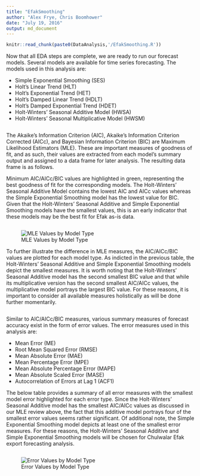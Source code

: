 ```yaml
---
title: "EfakSmoothing"
author: "Alex Frye, Chris Boomhower"
date: "July 19, 2016"
output: md_document
---
```


```r
knitr::read_chunk(paste0(DataAnalysis,'/EfakSmoothing.R'))
```

Now that all EDA steps are complete, we are ready to run our forecast models. Several models are available for time series forecasting. The models used in this analysis are:

* Simple Exponential Smoothing (SES)
* Holt's Linear Trend (HLT)
* Holt's Exponential Trend (HET)
* Holt's Damped Linear Trend (HDLT)
* Holt's Damped Exponential Trend (HDET)
* Holt-Winters' Seasonal Additive Model (HWSA)
* Holt-Winters' Seasonal Multiplicative Model (HWSM)

```r
```

The Akaike’s Information Criterion (AIC), Akaike's Information Criterion Corrected (AICc), and Bayesian Information Criterion (BIC) are Maximum Likelihood Estimators (MLE). These are important measures of goodness of fit, and as such, their values are extracted from each model's summary output and assigned to a data frame for later analysis. The resulting data frame is as follows.

Minimum AIC/AICc/BIC values are highlighted in green, representing the best goodness of fit for the corresponding models. The Holt-Winters' Seasonal Additive Model contains the lowest AIC and AICc values whereas the Simple Exponential Smoothing model has the lowest value for BIC. Given that the Holt-Winters' Seasonal Additive and Simple Exponential Smoothing models have the smallest values, this is an early indicator that these models may be the best fit for Efak as-is data.

```r
```

![MLE Values by Model Type](CaseStudy10_Paper_files/ModelMLE.png)

To further illustrate the difference in MLE measures, the AIC/AICc/BIC values are plotted for each model type. As indicted in the previous table, the Holt-Winters' Seasonal Additive and Simple Exponential Smoothing models depict the smallest measures. It is worth noting that the Holt-Winters' Seasonal Additive model has the second smallest BIC value and that while its multiplicative version has the second smallest AIC/AICc values, the multiplicative model portrays the largest BIC value. For these reasons, it is important to consider all available measures holistically as will be done further momentarily.

```r
```

Similar to AIC/AICc/BIC measures, various summary measures of forecast accuracy exist in the form of error values. The error measures used in this analysis are:

* Mean Error (ME)
* Root Mean Squared Error (RMSE)
* Mean Absolute Error (MAE)
* Mean Percentage Error (MPE)
* Mean Absolute Percentage Error (MAPE)
* Mean Absolute Scaled Error (MASE)
* Autocorrelation of Errors at Lag 1 (ACF1)

The below table provides a summary of all error measures with the smallest model error highlighted for each error type. Since the Holt-Winters' Seasonal Additive model has the smallest AIC/AICc values as discussed in our MLE review above, the fact that this additive model portrays four of the smallest error values seems rather significant. Of additional note, the Simple Exponential Smoothing model depicts at least one of the smallest error measures. For these reasons, the Holt-Winters' Seasonal Additive and Simple Exponential Smoothing models will be chosen for Chulwalar Efak export forecasting analysis.

```r
```

![Error Values by Model Type](CaseStudy10_Paper_files/ModelErrors.png)



```r
```

```r
```

```r
```

